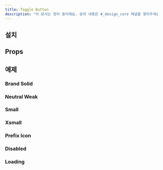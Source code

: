 ```yaml
---
title: Toggle Button
description: "이 문서는 정리 중이에요. 문의 내용은 #_design_core 채널을 찾아주세요."
---
```


<ComponentExample name="toggle-button-preview" />

## 설치

<Installation name="toggle-button" />

## Props

<ReactTypeTable
  path="./registry/ui/toggle-button.tsx"
  name="ToggleButtonProps"
/>

## 예제

### Brand Solid

<ComponentExample name="toggle-button-brand-solid" />

### Neutral Weak

<ComponentExample name="toggle-button-neutral-weak" />

### Small

<ComponentExample name="toggle-button-small" />

### Xsmall

<ComponentExample name="toggle-button-xsmall" />

### Prefix Icon

<ComponentExample name="toggle-button-prefix-icon" />

### Disabled

<ComponentExample name="toggle-button-disabled" />

### Loading

<ComponentExample name="toggle-button-loading" />

